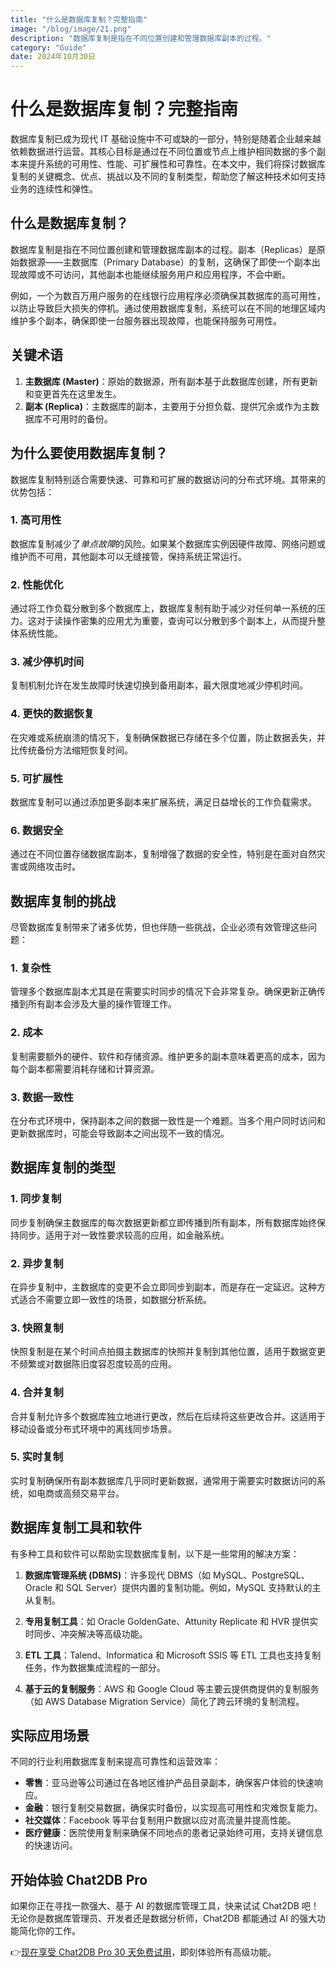 ```yaml
---
title: "什么是数据库复制？完整指南"
image: "/blog/image/21.png"
description: "数据库复制是指在不同位置创建和管理数据库副本的过程。"
category: "Guide"
date: 2024年10月30日
---
```


# 什么是数据库复制？完整指南

数据库复制已成为现代 IT 基础设施中不可或缺的一部分，特别是随着企业越来越依赖数据进行运营。其核心目标是通过在不同位置或节点上维护相同数据的多个副本来提升系统的可用性、性能、可扩展性和可靠性。在本文中，我们将探讨数据库复制的关键概念、优点、挑战以及不同的复制类型，帮助您了解这种技术如何支持业务的连续性和弹性。

## 什么是数据库复制？

数据库复制是指在不同位置创建和管理数据库副本的过程。副本（Replicas）是原始数据源——主数据库（Primary Database）的复制，这确保了即使一个副本出现故障或不可访问，其他副本也能继续服务用户和应用程序，不会中断。

例如，一个为数百万用户服务的在线银行应用程序必须确保其数据库的高可用性，以防止导致巨大损失的停机。通过使用数据库复制，系统可以在不同的地理区域内维护多个副本，确保即使一台服务器出现故障，也能保持服务可用性。

## 关键术语

1. **主数据库 (Master)**：原始的数据源，所有副本基于此数据库创建，所有更新和变更首先在这里发生。
2. **副本 (Replica)**：主数据库的副本，主要用于分担负载、提供冗余或作为主数据库不可用时的备份。

## 为什么要使用数据库复制？

数据库复制特别适合需要快速、可靠和可扩展的数据访问的分布式环境。其带来的优势包括：

### 1. 高可用性

数据库复制减少了*单点故障*的风险。如果某个数据库实例因硬件故障、网络问题或维护而不可用，其他副本可以无缝接管，保持系统正常运行。

### 2. 性能优化

通过将工作负载分散到多个数据库上，数据库复制有助于减少对任何单一系统的压力。这对于读操作密集的应用尤为重要，查询可以分散到多个副本上，从而提升整体系统性能。

### 3. 减少停机时间

复制机制允许在发生故障时快速切换到备用副本，最大限度地减少停机时间。

### 4. 更快的数据恢复

在灾难或系统崩溃的情况下，复制确保数据已存储在多个位置，防止数据丢失，并比传统备份方法缩短恢复时间。

### 5. 可扩展性

数据库复制可以通过添加更多副本来扩展系统，满足日益增长的工作负载需求。

### 6. 数据安全

通过在不同位置存储数据库副本，复制增强了数据的安全性，特别是在面对自然灾害或网络攻击时。

## 数据库复制的挑战

尽管数据库复制带来了诸多优势，但也伴随一些挑战，企业必须有效管理这些问题：

### 1. 复杂性

管理多个数据库副本尤其是在需要实时同步的情况下会非常复杂。确保更新正确传播到所有副本会涉及大量的操作管理工作。

### 2. 成本

复制需要额外的硬件、软件和存储资源。维护更多的副本意味着更高的成本，因为每个副本都需要消耗存储和计算资源。

### 3. 数据一致性

在分布式环境中，保持副本之间的数据一致性是一个难题。当多个用户同时访问和更新数据库时，可能会导致副本之间出现不一致的情况。

## 数据库复制的类型

### 1. 同步复制

同步复制确保主数据库的每次数据更新都立即传播到所有副本，所有数据库始终保持同步。适用于对一致性要求较高的应用，如金融系统。

### 2. 异步复制

在异步复制中，主数据库的变更不会立即同步到副本，而是存在一定延迟。这种方式适合不需要立即一致性的场景，如数据分析系统。

### 3. 快照复制

快照复制是在某个时间点拍摄主数据库的快照并复制到其他位置，适用于数据变更不频繁或对数据陈旧度容忍度较高的应用。

### 4. 合并复制

合并复制允许多个数据库独立地进行更改，然后在后续将这些更改合并。这适用于移动设备或分布式环境中的离线同步场景。

### 5. 实时复制

实时复制确保所有副本数据库几乎同时更新数据，通常用于需要实时数据访问的系统，如电商或高频交易平台。

## 数据库复制工具和软件

有多种工具和软件可以帮助实现数据库复制，以下是一些常用的解决方案：

1. **数据库管理系统 (DBMS)**：许多现代 DBMS（如 MySQL、PostgreSQL、Oracle 和 SQL Server）提供内置的复制功能。例如，MySQL 支持默认的主从复制。

2. **专用复制工具**：如 Oracle GoldenGate、Attunity Replicate 和 HVR 提供实时同步、冲突解决等高级功能。

3. **ETL 工具**：Talend、Informatica 和 Microsoft SSIS 等 ETL 工具也支持复制任务，作为数据集成流程的一部分。

4. **基于云的复制服务**：AWS 和 Google Cloud 等主要云提供商提供的复制服务（如 AWS Database Migration Service）简化了跨云环境的复制流程。

## 实际应用场景

不同的行业利用数据库复制来提高可靠性和运营效率：

- **零售**：亚马逊等公司通过在各地区维护产品目录副本，确保客户体验的快速响应。
- **金融**：银行复制交易数据，确保实时备份，以实现高可用性和灾难恢复能力。
- **社交媒体**：Facebook 等平台复制用户数据以应对高流量并提高性能。
- **医疗健康**：医院使用复制来确保不同地点的患者记录始终可用，支持关键信息的快速访问。

## 开始体验 Chat2DB Pro

如果你正在寻找一款强大、基于 AI 的数据库管理工具，快来试试 Chat2DB 吧！无论你是数据库管理员、开发者还是数据分析师，Chat2DB 都能通过 AI 的强大功能简化你的工作。

👉[现在享受 Chat2DB Pro 30 天免费试用](https://chat2db.ai/zh-CN/pricing)，即刻体验所有高级功能。
